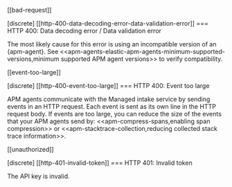 [[bad-request]]

[discrete]
[[http-400-data-decoding-error-data-validation-error]]
=== HTTP 400: Data decoding error / Data validation error

The most likely cause for this error is using an incompatible version of an {apm-agent}.
See <<apm-agents-elastic-apm-agents-minimum-supported-versions,minimum supported APM agent versions>> to verify compatibility.

[[event-too-large]]

[discrete]
[[http-400-event-too-large]]
=== HTTP 400: Event too large

APM agents communicate with the Managed intake service by sending events in an HTTP request. Each event is sent as its own line in the HTTP request body. If events are too large, you can reduce the size of the events that your APM agents send by: <<apm-compress-spans,enabling span compression>> or <<apm-stacktrace-collection,reducing collected stack trace information>>.

[[unauthorized]]

[discrete]
[[http-401-invalid-token]]
=== HTTP 401: Invalid token

The API key is invalid.
